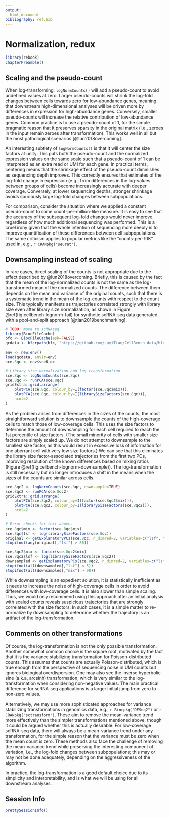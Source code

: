 ```yaml
---
output:
  html_document
bibliography: ref.bib
---
```


# Normalization, redux {#more-norm}

```r
library(rebook)
chapterPreamble()
```

## Scaling and the pseudo-count

When log-transforming, `logNormCounts()` will add a pseudo-count to avoid undefined values at zero.
Larger pseudo-counts will shrink the log-fold changes between cells towards zero for low-abundance genes, meaning that downstream high-dimensional analyses will be driven more by differences in expression for high-abundance genes.
Conversely, smaller pseudo-counts will increase the relative contribution of low-abundance genes.
Common practice is to use a pseudo-count of 1, for the simple pragmatic reason that it preserves sparsity in the original matrix (i.e., zeroes in the input remain zeroes after transformation).
This works well in all but the most pathological scenarios [@lun2018overcoming].

An interesting subtlety of `logNormCounts()` is that it will center the size factors at unity.
This puts both the pseudo-count and the normalized expression values on the same scale such that a pseudo-count of 1 can be interpreted as an extra read or UMI for each gene.
In practical terms, centering means that the shrinkage effect of the pseudo-count diminishes as sequencing depth improves.
This correctly ensures that estimates of the log-fold change in expression (e.g., from differences in the log-values between groups of cells) become increasingly accurate with deeper coverage.
Conversely, at lower sequencing depths, stronger shrinkage avoids spuriously large log-fold changes between subpopulations. 

For comparison, consider the situation where we applied a constant pseudo-count to some count-per-million-like measure.
It is easy to see that the accuracy of the subsequent log-fold changes would never improve regardless of how much additional sequencing was performed.
This is a cruel irony given that the whole intention of sequencing more deeply is to improve quantification of these differences between cell subpopulations. 
The same criticism applies to popular metrics like the "counts-per-10K" used in, e.g., `r CRANpkg("seurat")`.

## Downsampling instead of scaling 

In rare cases, direct scaling of the counts is not appropriate due to the effect described by @lun2018overcoming.
Briefly, this is caused by the fact that the mean of the log-normalized counts is not the same as the log-transformed mean of the normalized counts.
The difference between them depends on the mean and variance of the original counts, such that there is a systematic trend in the mean of the log-counts with respect to the count size.
This typically manifests as trajectories correlated strongly with library size even after library size normalization, as shown in Figure \@ref(fig:cellbench-lognorm-fail) for synthetic scRNA-seq data generated with a pool-and-split approach [@tian2019benchmarking].

```r
# TODO: move to scRNAseq.
library(BiocFileCache)
bfc <- BiocFileCache(ask=FALSE)
qcdata <- bfcrpath(bfc, "https://github.com/LuyiTian/CellBench_data/blob/master/data/mRNAmix_qc.RData?raw=true")

env <- new.env()
load(qcdata, envir=env)
sce.8qc <- env$sce8_qc

# Library size normalization and log-transformation.
sce.8qc <- logNormCounts(sce.8qc)
sce.8qc <- runPCA(sce.8qc)
gridExtra::grid.arrange(
    plotPCA(sce.8qc, colour_by=I(factor(sce.8qc$mix))),
    plotPCA(sce.8qc, colour_by=I(librarySizeFactors(sce.8qc))),
    ncol=2
)
```

As the problem arises from differences in the sizes of the counts, the most straightforward solution is to downsample the counts of the high-coverage cells to match those of low-coverage cells.
This uses the size factors to determine the amount of downsampling for each cell required to reach the 1st percentile of size factors.
(The small minority of cells with smaller size factors are simply scaled up.
We do not attempt to downsample to the smallest size factor, as this would result in excessive loss of information for one aberrant cell with very low size factors.)
We can see that this eliminates the library size factor-associated trajectories from the first two PCs, improving resolution of the known differences based on mixing ratios (Figure \@ref(fig:cellbench-lognorm-downsample)).
The log-transformation is still necessary but no longer introduces a shift in the means when the sizes of the counts are similar across cells.

```r
sce.8qc2 <- logNormCounts(sce.8qc, downsample=TRUE)
sce.8qc2 <- runPCA(sce.8qc2)
gridExtra::grid.arrange(
    plotPCA(sce.8qc2, colour_by=I(factor(sce.8qc2$mix))),
    plotPCA(sce.8qc2, colour_by=I(librarySizeFactors(sce.8qc2))),
    ncol=2
)
```

```r
# Error checks for text above.
sce.8qc$mix <- factor(sce.8qc$mix)
sce.8qc$lsf <- log(librarySizeFactors(sce.8qc))
original <- getExplanatoryPCs(sce.8qc, n_dimred=2, variables=c("lsf", "mix"))
stopifnot(any(original[,"lsf"] > 80))

sce.8qc2$mix <- factor(sce.8qc2$mix)
sce.8qc2$lsf <- log(librarySizeFactors(sce.8qc2))
downsampled <- getExplanatoryPCs(sce.8qc2, n_dimred=2, variables=c("lsf", "mix"))
stopifnot(all(downsampled[,"lsf"] < 5))
stopifnot(all(downsampled[,"mix"] > 90))
```

While downsampling is an expedient solution, it is statistically inefficient as it needs to increase the noise of high-coverage cells in order to avoid differences with low-coverage cells.
It is also slower than simple scaling.
Thus, we would only recommend using this approach after an initial analysis with scaled counts reveals suspicious trajectories that are strongly correlated with the size factors.
In such cases, it is a simple matter to re-normalize by downsampling to determine whether the trajectory is an artifact of the log-transformation.

## Comments on other transformations

Of course, the log-transformation is not the only possible transformation. 
Another somewhat common choice is the square root, motivated by the fact that it is the variance stabilizing transformation for Poisson-distributed counts.
This assumes that counts are actually Poisson-distributed, which is true enough from the perspective of sequencing noise in UMI counts but ignores biological overdispersion.
One may also see the inverse hyperbolic sine (a.k.a, arcsinh) transformation, which is very similar to the log-transformation when considering non-negative values.
The main practical difference for scRNA-seq applications is a larger initial jump from zero to non-zero values.

Alternatively, we may use more sophisticated approaches for variance stabilizing transformations in genomics data, e.g., `r Biocpkg("DESeq2")` or `r CRANpkg("sctransform")`.
These aim to remove the mean-variance trend more effectively than the simpler transformations mentioned above, though it could be argued whether this is actually desirable. 
For low-coverage scRNA-seq data, there will always be a mean-variance trend under any transformation, for the simple reason that the variance must be zero when the mean count is zero.
These methods also face the challenge of removing the mean-variance trend while preserving the interesting component of variation, i.e., the log-fold changes between subpopulations;
this may or may not be done adequately, depending on the aggressiveness of the algorithm.

In practice, the log-transformation is a good default choice due to its simplicity and interpretability, and is what we will be using for all downstream analyses.

## Session Info {-}

```r
prettySessionInfo()
```
